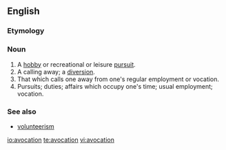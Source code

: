 {{wikipedia}}
==English==

===Etymology===
{{prefix|a|vocation}}

===Noun===
{{en-noun}}

# A [[hobby]] or recreational or leisure [[pursuit]].
# A calling away; a [[diversion]].
# That which calls one away from one's regular employment or vocation.
# Pursuits; duties; affairs which occupy one's time; usual employment; vocation.

===See also===
* [[volunteerism]]

[[io:avocation]]
[[te:avocation]]
[[vi:avocation]]